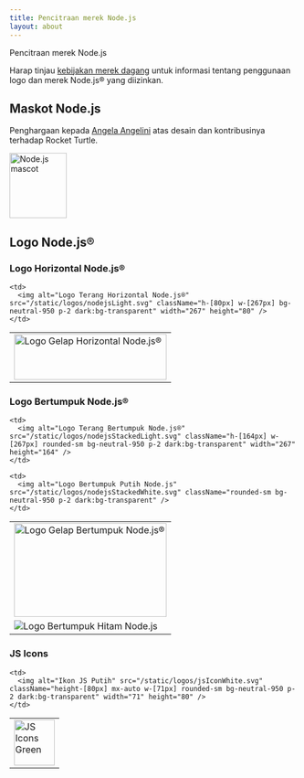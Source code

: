 ```yaml
---
title: Pencitraan merek Node.js
layout: about
---
```


Pencitraan merek Node.js

Harap tinjau [kebijakan merek dagang](https://trademark-policy.openjsf.org/) untuk informasi tentang penggunaan logo dan merek Node.js® yang diizinkan.

## Maskot Node.js

Penghargaan kepada [Angela Angelini](https://www.linkedin.com/in/angeliningl/) atas desain dan kontribusinya terhadap Rocket Turtle.

<img
  alt="Node.js mascot"
  src="/static/images/node-mascot.svg"
  className="w-[100px]"
  width="100"
  height="114"
/>

## Logo Node.js®

### Logo Horizontal Node.js®

<table>
<tbody>
  <tr>
    <td>
      <img alt="Logo Gelap Horizontal Node.js®" src="/static/logos/nodejsDark.svg" className="h-[80px] w-[267px]" width="267" height="80" />
    </td>

    <td>
      <img alt="Logo Terang Horizontal Node.js®" src="/static/logos/nodejsLight.svg" className="h-[80px] w-[267px] bg-neutral-950 p-2 dark:bg-transparent" width="267" height="80" />
    </td>

  </tr>
</tbody>
</table>

### Logo Bertumpuk Node.js®

<table>
<tbody>
  <tr>
    <td>
      <img alt="Logo Gelap Bertumpuk Node.js®" src="/static/logos/nodejsStackedDark.svg" className="h-[164px] w-[267px]" width="267" height="164" />
    </td>

    <td>
      <img alt="Logo Terang Bertumpuk Node.js®" src="/static/logos/nodejsStackedLight.svg" className="h-[164px] w-[267px] rounded-sm bg-neutral-950 p-2 dark:bg-transparent" width="267" height="164" />
    </td>

  </tr>

  <tr>
    <td>
      <img alt="Logo Bertumpuk Hitam Node.js" src="/static/logos/nodejsStackedBlack.svg" />
    </td>

    <td>
      <img alt="Logo Bertumpuk Putih Node.js" src="/static/logos/nodejsStackedWhite.svg" className="rounded-sm bg-neutral-950 p-2 dark:bg-transparent" />
    </td>

  </tr>
</tbody>
</table>

### JS Icons

<table>
<tbody>
  <tr>
    <td>
      <img alt="JS Icons Green" src="/static/logos/jsIconGreen.svg" className="height-[80px] mx-auto w-[71px]" width="71" height="80" />
    </td>

    <td>
      <img alt="Ikon JS Putih" src="/static/logos/jsIconWhite.svg" className="height-[80px] mx-auto w-[71px] rounded-sm bg-neutral-950 p-2 dark:bg-transparent" width="71" height="80" />
    </td>

  </tr>
</tbody>
</table>
